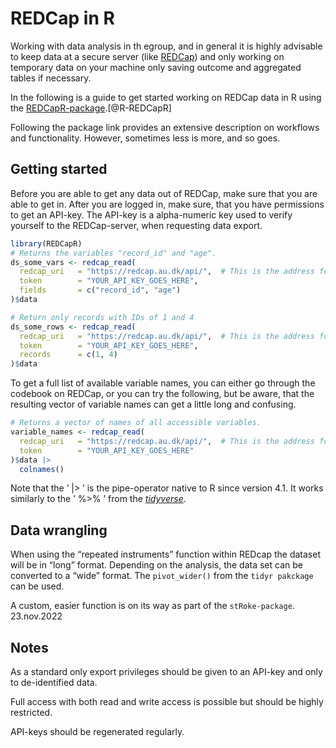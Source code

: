 # REDCap in R {#redcap}

Working with data analysis in th egroup, and in general it is highly advisable to keep data at a secure server (like [REDCap](redcap.rm.dk)) and only working on temporary data on your machine only saving outcome and aggregated tables if necessary.

In the following is a guide to get started working on REDCap data in R using the [REDCapR-package](https://ouhscbbmc.github.io/REDCapR/).[@R-REDCapR]

Following the package link provides an extensive description on workflows and functionality. However, sometimes less is more, and so goes.

## Getting started

Before you are able to get any data out of REDCap, make sure that you are able to get in. After you are logged in, make sure, that you have permissions to get an API-key. The API-key is a alpha-numeric key used to verify yourself to the REDCap-server, when requesting data export.

```r
library(REDCapR)
# Returns the variables "record_id" and "age".
ds_some_vars <- redcap_read(
  redcap_uri   = "https://redcap.au.dk/api/",  # This is the address for projects at the AU-server
  token        = "YOUR_API_KEY_GOES_HERE",
  fields       = c("record_id", "age")
)$data 

# Return only records with IDs of 1 and 4
ds_some_rows <- redcap_read(
  redcap_uri   = "https://redcap.au.dk/api/",  # This is the address for projects at the AU-server
  token        = "YOUR_API_KEY_GOES_HERE",
  records      = c(1, 4)
)$data
```

To get a full list of available variable names, you can either go through the codebook on REDCap, or you can try the following, but be aware, that the resulting vector of variable names can get a little long and confusing.

```r
# Returns a vector of names of all accessible variables.
variable_names <- redcap_read(
  redcap_uri   = "https://redcap.au.dk/api/",  # This is the address for projects at the AU-server
  token        = "YOUR_API_KEY_GOES_HERE"
)$data |> 
  colnames()
```

Note that the ' \|\> ' is the pipe-operator native to R since version 4.1. It works similarly to the ' %\>% ' from the [*tidyverse*](https://tidyverse.tidyverse.org).

## Data wrangling

When using the "repeated instruments" function within REDcap the dataset will be in "long" format. Depending on the analysis, the data set can be converted to a "wide" format. The `pivot_wider()` from the `tidyr pakckage` can be used.

A custom, easier function is on its way as part of the `stRoke-package`. 23.nov.2022

## Notes

As a standard only export privileges should be given to an API-key and only to de-identified data.

Full access with both read and write access is possible but should be highly restricted.

API-keys should be regenerated regularly.
